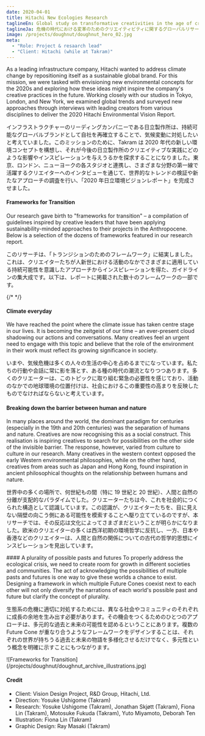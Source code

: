 ```yaml
---
date: 2020-04-01
title: Hitachi New Ecologies Research
taglineEn: Global study on transformative creativities in the age of crisis
taglineJa: 危機の時代における変革のためのクリエイティビティに関するグローバルリサーチ
image: /projects/doughnut/doughnut_hero_02.jpg
meta:
  - "Role: Project & resaarch lead"
  - "Client: Hitachi (while at Takram)"
---
```



<Bilingual>
As a leading infrastructure company, Hitachi wanted to address climate change by repositioning itself as a sustainable global brand. For this mission, we were tasked with envisioning new environmental concepts for the 2020s and exploring how these ideas might inspire the company's creative practices in the future. Working closely with our studios in Tokyo, London, and New York, we examined global trends and surveyed new approaches through interviews with leading creators from various disciplines to deliver the 2020 Hitachi Environmental Vision Report.

インフラストラクチャーのリーディングカンパニーである日立製作所は、持続可能なグローバルブランドとして自社を再確立することで、気候変動に対処したいと考えていました。このミッションのために、Takram は 2020 年代の新しい環境コンセプトを構想し、それが今後の日立製作所のクリエイティブな実践にどのような影響やインスピレーションを与えうるかを探求することになりました。東京、ロンドン、ニューヨークの各スタジオと連携し、さまざまな分野の第一線で活躍するクリエイターへのインタビューを通じて、世界的なトレンドの検証や新たなアプローチの調査を行い、「2020 年日立環境ビジョンレポート」を完成させました。

</Bilingual>

#### Frameworks for Transition

<Bilingual>
Our research gave birth to "frameworks for transition" – a compilation of guidelines inspired by creative leaders that have been applying sustainability-minded approaches to their projects in the Anthropocene. Below is a selection of the dozens of frameworks featured in our research report.

このリサーチは、「トランジションのためのフレームワーク」に結実しました。これは、クリエイターたちが人新世における活動のなかでさまざまに適用している持続可能性を意識したアプローチからインスピレーションを得た、ガイドラインの集大成です。以下は、レポートに掲載された数十のフレームワークの一部です。

</Bilingual>

{/* <VideoPlayer url="https://www.youtube.com/watch?v=qIdiN2zT4sA" /> */}

#### Climate everyday

<Bilingual>
We have reached the point where the climate issue has taken centre stage in our lives. It is becoming the zeitgeist of our time – an ever-present cloud shadowing our actions and conversations. Many creatives feel an urgent need to engage with this topic and believe that the role of the environment in their work must reflect its growing significance in society.

いまや、気候危機は多くの人々の生活の中心を占めるまでになっています。私たちの行動や会話に常に影を落とす、ある種の時代の潮流となりつつあります。多くのクリエーターは、このトピックに取り組む緊急の必要性を感じており、活動のなかでの地球環境の位置付けは、社会におけるこの重要性の高まりを反映したものでなければならないと考えています。

</Bilingual>

#### Breaking down the barrier between human and nature

<Bilingual>
In many places around the world, the dominant paradigm for centuries (especially in the 19th and 20th centuries) was the separation of humans and nature. Creatives are now recognising this as a social construct. This realisation is inspiring creatives to search for possibilities on the other side of the invisible barrier. The response, however, varied from culture to culture in our research. Many creatives in the western context opposed the early Western environmental philosophies, while on the other hand, creatives from areas such as Japan and Hong Kong, found inspiration in ancient philosophical thoughts on the relationship between humans and nature.

世界中の多くの場所で、何世紀もの間（特に 19 世紀と 20 世紀）、人間と自然の分離が支配的なパラダイムでした。クリエーターたちは今、これを社会的につくられた構造として認識しています。この認識が、クリエイターたちを、目に見えない隔壁の向こう側にある可能性を模索することへ駆り立てているのですが、本リサーチでは、その反応は文化によってさまざまだということが明らかになりました。欧米のクリエイターの多くは西洋初期の環境哲学に反抗し、一方、日本や香港などのクリエイターは、人間と自然の関係についての古代の哲学的思想にインスピレーションを見出しています。

</Bilingual>
#### A plurality of possible pasts and futures

<Bilingual>
To properly address the ecological crisis, we need to create room for growth in different societies and communities. The act of acknowledging the possibilities of multiple pasts and futures is one way to give these worlds a chance to exist. Designing a framework in which multiple Future Cones coexist next to each other will not only diversify the narrations of each world's possible past and future but clarify the concept of plurality.

生態系の危機に適切に対処するためには、異なる社会やコミュニティのそれぞれに成長の余地を生み出す必要があります。その機会をつくるためのひとつのアプローチは、多元的な過去と未来の可能性を認めるということにあります。複数の Future Cone が重なり合うようなフレームワークをデザインすることは、それぞれの世界が持ちうる過去と未来の物語を多様化させるだけでなく、多元性という概念を明確に示すことにもつながります。

</Bilingual>
![Frameworks for Transition](/projects/doughnut/doughnut_archive_illustrations.jpg)

#### Credit

<Monolingual>

- Client: Vision Design Project, R&D Group, Hitachi, Ltd.
- Direction: Yosuke Ushigome (Takram)
- Research: Yosuke Ushigome (Takram), Jonathan Skjøtt (Takram), Fiona Lin (Takram), Motosuke Fukuda (Takram), Yuto Miyamoto, Deborah Ten
- Illustration: Fiona Lin (Takram)
- Graphic Design: Ray Masaki (Takram)

</Monolingual>
